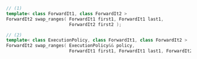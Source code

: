 ```cpp
// (1)
template< class ForwardIt1, class ForwardIt2 >
ForwardIt2 swap_ranges( ForwardIt1 first1, ForwardIt1 last1,
                        ForwardIt2 first2 );

// (2)
template< class ExecutionPolicy, class ForwardIt1, class ForwardIt2 >
ForwardIt2 swap_ranges( ExecutionPolicy&& policy,
                        ForwardIt1 first1, ForwardIt1 last1, ForwardIt2 first2 );
```
